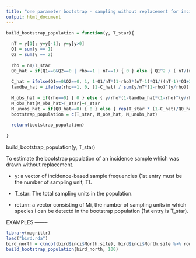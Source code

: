 ---
title: "one parameter bootstrap - sampling without replacement for incidence data"
output: html_document
---

```{r echo=FALSE}
build_bootstrap_population = function(y, T_star){
  
  nT = y[1]; y=y[-1]; y=y[y>0]
  Q1 = sum(y == 1)
  Q2 = sum(y == 2)
  
  rho = nT/T_star
  Q0_hat = if(Q1==0&Q2==0 | rho==1 | nT==1) { 0 } else { Q1^2 / ( nT/(nT-1)*2*Q2 + rho/(1-rho)*Q1 ) }
  
  C_hat = ifelse(Q1==0&Q2==0, 1, 1-Q1/nT*(1-rho)*(nT-1)*Q1/((nT-1)*Q1+2*Q2))
  lamdba_hat = ifelse(rho==1, 0, (1-C_hat) / sum(y/nT*(1-rho)^(y/rho)))
  
  M_obs_hat = if(rho==0) { 0 } else { y/rho*(1-lamdba_hat*(1-rho)^(y/rho)) } %>% ceiling
  M_obs_hat[M_obs_hat>T_star]=T_star
  M_unobs_hat = if(Q0_hat==0) { 0 } else { rep(T_star * (1-C_hat)/Q0_hat, ceiling(Q0_hat)) } %>% ceiling
  bootstrap_population = c(T_star, M_obs_hat, M_unobs_hat)
  
  return(bootstrap_population)
  
}
```

build_bootstrap_population(y, T_star)

To estimate the bootstrap population of an incidence sample which was drawn without replacement.

- y: a vector of incidence-based sample frequencies (1st entry must be the number of sampling unit, T).

- T_star: The total sampling units in the population.

- return: a vector consisting of Mi, the number of sampling units in which species i can be detectd in the bootstrap population (1st entry is T_star).

EXAMPLES --------
```{r}
library(magrittr)
load("bird.rda")
bird_north = c(ncol(bird$inci$North.site), bird$inci$North.site %>% rowSums %>% as.vector)
build_bootstrap_population(bird_north, 100)
```